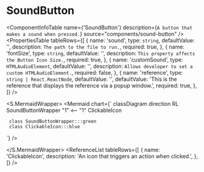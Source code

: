 

<Meta title="ApplicationModel/Components/SoundButton/docs" />

# SoundButton

<ComponentInfoTable
  name={'SoundButton'}
  description={`A button that makes a sound when pressed.`}
  source="components/sound-button"
/>
<PropertiesTable
  tableRows={[
    {
      name: 'sound',
      type: `string`,
      defaultValue: '',
      description: `The path to the file to run.`,
      required: true,
    },
    {
      name: 'fontSize',
      type: `string`,
      defaultValue: '',
      description: `This property affects the Button Icon Size.`,
      required: true,
    },
    {
      name: 'customSound',
      type: `HTMLAudioElement`,
      defaultValue: '',
      description: `Allows developer to set a custom HTMLAudioElement.`,
      required: false,
    },
    {
      name: 'reference',
      type: `string | React.ReactNode`,
      defaultValue: '',
      defaultValue:
        'This is the reference that displays the reference via a popup window.',
      required: true,
    },
  ]}
/>

<S.MermaidWrapper>
<Mermaid
  chart={`
     classDiagram
     direction RL
     SoundButtonWrapper "1" <-- "1" ClickableIcon

     class SoundButtonWrapper:::green
     class ClickableIcon:::blue

`}
/>

</S.MermaidWrapper>
<ReferenceList tableRows={[
      {
      name: 'ClickableIcon',
      description: 'An icon that triggers an action when clicked.',
    },
]} />
